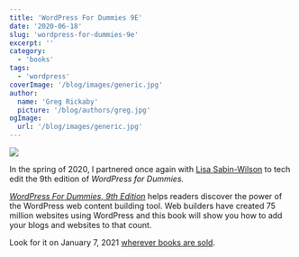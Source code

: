```yaml
---
title: 'WordPress For Dummies 9E'
date: '2020-06-18'
slug: 'wordpress-for-dummies-9e'
excerpt: ''
category:
  - 'books'
tags:
  - 'wordpress'
coverImage: '/blog/images/generic.jpg'
author:
  name: 'Greg Rickaby'
  picture: '/blog/authors/greg.jpg'
ogImage:
  url: '/blog/images/generic.jpg'
---
```


<Article>

[![](/blog/images/wpfd9e.jpg)](https://smile.amazon.com/gp/product/1119696976/ref=pe_41006280_506051420_pe_re_csr_ea_lm)

In the spring of 2020, I partnered once again with [Lisa Sabin-Wilson](https://lisasabin-wilson.com/) to tech edit the 9th edition of _WordPress for Dummies._

*[WordPress For Dummies, 9th Edition](https://smile.amazon.com/gp/product/1119696976/ref=pe_41006280_506051420_pe_re_csr_ea_lm)* helps readers discover the power of the WordPress web content building tool. Web builders have created 75 million websites using WordPress and this book will show you how to add your blogs and websites to that count.

Look for it on January 7, 2021 [wherever books are sold](https://smile.amazon.com/gp/product/1119696976/ref=pe_41006280_506051420_pe_re_csr_ea_lm).

</Article>
